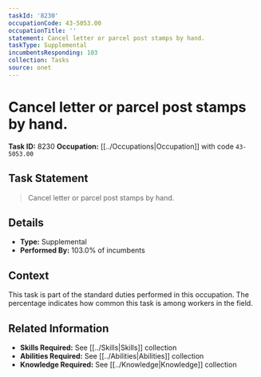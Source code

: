 ```yaml
---
taskId: '8230'
occupationCode: 43-5053.00
occupationTitle: ''
statement: Cancel letter or parcel post stamps by hand.
taskType: Supplemental
incumbentsResponding: 103
collection: Tasks
source: onet
---
```

# Cancel letter or parcel post stamps by hand.

**Task ID:** 8230
**Occupation:** [[../Occupations|Occupation]] with code `43-5053.00`

## Task Statement

> Cancel letter or parcel post stamps by hand.

## Details

- **Type:** Supplemental
- **Performed By:** 103.0% of incumbents

## Context

This task is part of the standard duties performed in this occupation. The percentage indicates how common this task is among workers in the field.

## Related Information

- **Skills Required:** See [[../Skills|Skills]] collection
- **Abilities Required:** See [[../Abilities|Abilities]] collection
- **Knowledge Required:** See [[../Knowledge|Knowledge]] collection
